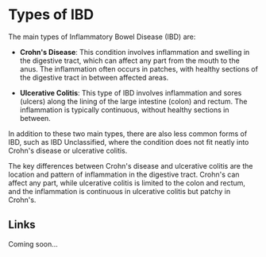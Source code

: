 # Types of IBD

The main types of Inflammatory Bowel Disease (IBD) are:

- **Crohn's Disease**: This condition involves inflammation and swelling in the digestive tract, which can affect any part from the mouth to the anus. The inflammation often occurs in patches, with healthy sections of the digestive tract in between affected areas.

- **Ulcerative Colitis**: This type of IBD involves inflammation and sores (ulcers) along the lining of the large intestine (colon) and rectum. The inflammation is typically continuous, without healthy sections in between.

In addition to these two main types, there are also less common forms of IBD, such as IBD Unclassified, where the condition does not fit neatly into Crohn's disease or ulcerative colitis.

The key differences between Crohn's disease and ulcerative colitis are the location and pattern of inflammation in the digestive tract. Crohn's can affect any part, while ulcerative colitis is limited to the colon and rectum, and the inflammation is continuous in ulcerative colitis but patchy in Crohn's.

## Links

Coming soon...
